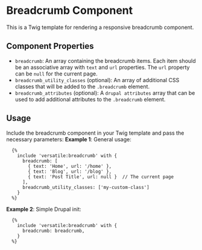 # Breadcrumb Component

This is a Twig template for rendering a responsive breadcrumb component.

## Component Properties

- `breadcrumb`: An array containing the breadcrumb items. Each item should be an associative array with `text` and `url` properties. The `url` property can be `null` for the current page.
- `breadcrumb_utility_classes` (optional): An array of additional CSS classes that will be added to the `.breadcrumb` element.
- `breadcrumb_attributes` (optional): A `drupal attributes` array that can be used to add additional attributes to the `.breadcrumb` element.

## Usage

Include the breadcrumb component in your Twig template and pass the necessary parameters:
**Example 1**: General usage:

```twig
  {%
    include 'versatile:breadcrumb' with {
      breadcrumb: [
        { text: 'Home', url: '/home' },
        { text: 'Blog', url: '/blog' },
        { text: 'Post Title', url: null }  // The current page
      ],
      breadcrumb_utility_classes: ['my-custom-class']
    }
  %}
```

**Example 2**: Simple Drupal init:

```twig
  {%
    include 'versatile:breadcrumb' with {
      breadcrumb: breadcrumb,
    }
  %}
```

